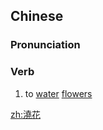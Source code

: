 {{also|浇花}}
==Chinese==
{{zh-forms|s=浇花}}

===Pronunciation===
{{zh-pron
|m=jiāohuā
|c=giu1 faa1
|cat=v
}}

===Verb===
{{zh-verb}}

# to [[water]] [[flower]]s

[[zh:澆花]]
